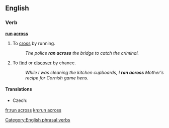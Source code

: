 ==English==

===Verb===

'''[[run]] [[across]]'''

# To [[cross]] by running.
#: ''The police '''ran across''' the bridge to catch the criminal.''
# {{idiom}} To [[find]] or [[discover]] by chance.
#:  ''While I was cleaning the kitchen cupboards, I '''ran across''' Mother's recipe for Cornish game hens.''

====Translations====
{{trans-top|to cross by running}}
{{trans-mid}}
{{trans-bottom}}
{{trans-top|to find by chance}}
{{trans-mid}}
* Czech: {{t|cs|narazit na}}
{{trans-bottom}}

[[Category:English phrasal verbs]]

[[fr:run across]]
[[kn:run across]]